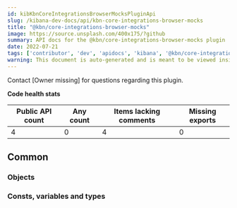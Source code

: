 ```yaml
---
id: kibKbnCoreIntegrationsBrowserMocksPluginApi
slug: /kibana-dev-docs/api/kbn-core-integrations-browser-mocks
title: "@kbn/core-integrations-browser-mocks"
image: https://source.unsplash.com/400x175/?github
summary: API docs for the @kbn/core-integrations-browser-mocks plugin
date: 2022-07-21
tags: ['contributor', 'dev', 'apidocs', 'kibana', '@kbn/core-integrations-browser-mocks']
warning: This document is auto-generated and is meant to be viewed inside our experimental, new docs system. Reach out in #docs-engineering for more info.
---
```




Contact [Owner missing] for questions regarding this plugin.

**Code health stats**

| Public API count  | Any count | Items lacking comments | Missing exports |
|-------------------|-----------|------------------------|-----------------|
| 4 | 0 | 4 | 0 |

## Common

### Objects
<DocDefinitionList data={kbnCoreIntegrationsBrowserMocksObj.common.objects}/>

### Consts, variables and types
<DocDefinitionList data={kbnCoreIntegrationsBrowserMocksObj.common.misc}/>

